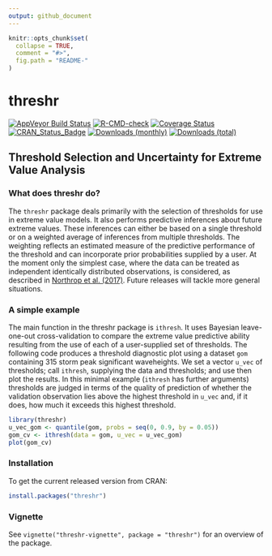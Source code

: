 ```yaml
---
output: github_document
---
```


<!-- README.md is generated from README.Rmd. Please edit that file -->

```r
knitr::opts_chunk$set(
  collapse = TRUE,
  comment = "#>",
  fig.path = "README-"
)
```

# threshr

[![AppVeyor Build Status](https://ci.appveyor.com/api/projects/status/github/paulnorthrop/threshr?branch=master&svg=true)](https://ci.appveyor.com/project/paulnorthrop/threshr)
[![R-CMD-check](https://github.com/paulnorthrop/threshr/actions/workflows/R-CMD-check.yaml/badge.svg)](https://github.com/paulnorthrop/threshr/actions/workflows/R-CMD-check.yaml)
[![Coverage Status](https://codecov.io/github/paulnorthrop/threshr/coverage.svg?branch=master)](https://app.codecov.io/github/paulnorthrop/threshr?branch=master)
[![CRAN_Status_Badge](https://www.r-pkg.org/badges/version/threshr)](https://cran.r-project.org/package=threshr)
[![Downloads (monthly)](https://cranlogs.r-pkg.org/badges/threshr?color=brightgreen)](https://cran.r-project.org/package=threshr)
[![Downloads (total)](https://cranlogs.r-pkg.org/badges/grand-total/threshr?color=brightgreen)](https://cran.r-project.org/package=threshr)

## Threshold Selection and Uncertainty for Extreme Value Analysis

### What does threshr do?

The `threshr` package deals primarily with the selection of thresholds for use in extreme value models. It also performs predictive inferences about future extreme values. These inferences can either be based on a single threshold or on a weighted average of inferences from multiple thresholds.  The weighting reflects an estimated measure of the predictive performance of the threshold and can incorporate prior probabilities supplied by a user.  At the moment only the simplest case, where the data can be treated as independent identically distributed observations, is considered, as described in [Northrop et al. (2017)](https://doi.org/10.1111/rssc.12159).  Future releases will tackle more general situations.  

### A simple example

The main function in the threshr package is `ithresh`.  It uses Bayesian leave-one-out cross-validation to compare the extreme value predictive ability resulting from the use of each of a user-supplied set of thresholds.  The following code produces a threshold diagnostic plot using a dataset `gom` containing 315 storm peak significant waveheights.  We set a vector `u_vec` of thresholds; call `ithresh`, supplying the data and thresholds; and use then plot the results. In this minimal example (`ithresh` has further arguments) thresholds are judged in terms of the quality of prediction of whether the validation observation lies above the highest threshold in `u_vec` and, if it does, how much it exceeds this highest threshold.

```r
library(threshr)
u_vec_gom <- quantile(gom, probs = seq(0, 0.9, by = 0.05))
gom_cv <- ithresh(data = gom, u_vec = u_vec_gom)
plot(gom_cv)
```

### Installation

To get the current released version from CRAN:

```r
install.packages("threshr")
```

### Vignette

See `vignette("threshr-vignette", package = "threshr")` for an overview of the package.

